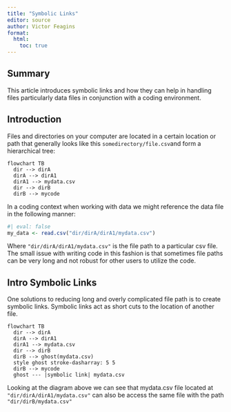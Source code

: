 ```yaml
---
title: "Symbolic Links"
editor: source
author: Victor Feagins
format: 
  html:
    toc: true
---
```


## Summary

This article introduces symbolic links and how they can help in handling files particularly data files in conjunction with a coding environment.

## Introduction

Files and directories on your computer are located in a certain location or path that generally looks like this `somedirectory/file.csv`and form a hierarchical tree:
```mermaid
flowchart TB
  dir --> dirA
  dirA --> dirA1
  dirA1 --> mydata.csv
  dir --> dirB
  dirB --> mycode
```

In a coding context when working with data we might reference the data file in the following manner:
```r
#| eval: false
my_data <- read.csv("dir/dirA/dirA1/mydata.csv")

```

Where `"dir/dirA/dirA1/mydata.csv"` is the file path to a particular csv file. The small issue with writing code in this fashion is that sometimes file paths can be very long and not robust for other users to utilize the code.

## Intro Symbolic Links

One solutions to reducing long and overly complicated file path is to create symbolic links. Symbolic links act as short cuts to the location of another file.

```mermaid
flowchart TB
  dir --> dirA
  dirA --> dirA1
  dirA1 --> mydata.csv
  dir --> dirB
  dirB --> ghost(mydata.csv)
  style ghost stroke-dasharray: 5 5
  dirB --> mycode
  ghost --- |symbolic link| mydata.csv
```

Looking at the diagram above we can see that mydata.csv file located at `"dir/dirA/dirA1/mydata.csv"` can also be access the same file with the path `"dir/dirB/mydata.csv"`

